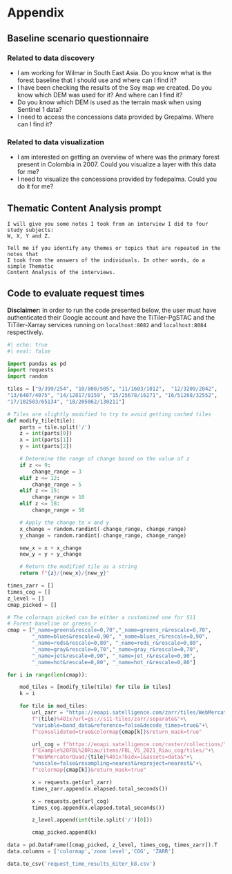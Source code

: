 
# Appendix 

## Baseline scenario questionnaire {#sec-baseline-q}

### Related to data discovery {-}

- I am working for Wilmar in South East Asia. Do you know what is the forest baseline that I should use and where can I find it?
- I have been checking the results of the Soy map we created. Do you know which DEM was used for it? And where can I find it?
- Do you know which DEM is used as the terrain mask when using Sentinel 1 data?
- I need to access the concessions data provided by Grepalma. Where can I find it?

### Related to data visualization {-}

- I am interested on getting an overview of where was the primary forest present in Colombia in 2007. Could you visualize a layer with this data for me?
- I need to visualize the concessions provided by fedepalma. Could you do it for me?

## Thematic Content Analysis prompt {#sec-gpt-prompt}

```
I will give you some notes I took from an interview I did to four study subjects:
W, X, Y and Z.

Tell me if you identify any themes or topics that are repeated in the notes that 
I took from the answers of the individuals. In other words, do a simple Thematic
Content Analysis of the interviews.
```

## Code to evaluate request times {#sec-request-code}

**Disclaimer:** In order to run the code presented below, the user must have authenticated their Google account and have the TiTiler-PgSTAC and the TiTiler-Xarray services running on `localhost:8082` and `localhost:8084` respectively.

```python
#| echo: true
#| eval: false

import pandas as pd
import requests
import random

tiles = ["9/399/254", "10/800/505", "11/1603/1012",  "12/3209/2042", 
"13/6407/4075", "14/12817/8159", "15/25678/16271", "16/51268/32552", 
"17/102503/65134", "18/205062/130211"]

# Tiles are slightly modified to try to avoid getting cached tiles
def modify_tile(tile):
    parts = tile.split('/')
    z = int(parts[0])
    x = int(parts[1])
    y = int(parts[2])

    # Determine the range of change based on the value of z
    if z <= 9:
        change_range = 3
    elif z <= 12:
        change_range = 5
    elif z <= 15:
        change_range = 10
    elif z <= 18:
        change_range = 50

    # Apply the change to x and y
    x_change = random.randint(-change_range, change_range)
    y_change = random.randint(-change_range, change_range)

    new_x = x + x_change
    new_y = y + y_change

    # Return the modified tile as a string
    return f"{z}/{new_x}/{new_y}"

times_zarr = []
times_cog = []
z_level = []
cmap_picked = []

# The colormaps picked can be either a customized one for S11
# Forest baseline or greens_r
cmap = ["_name=greens&rescale=0,70","_name=greens_r&rescale=0,70",
        "_name=blues&rescale=0,90", "_name=blues_r&rescale=0,90",
        "_name=reds&rescale=0,80", "_name=reds_r&rescale=0,80",
        "_name=gray&rescale=0,70","_name=gray_r&rescale=0,70",
        "_name=jet&rescale=0,90", "_name=jet_r&rescale=0,90",
        "_name=hot&rescale=0,80", "_name=hot_r&rescale=0,80"]

for i in range(len(cmap)):

    mod_tiles = [modify_tile(tile) for tile in tiles]
    k = i

    for tile in mod_tiles:
        url_zarr = "https://eoapi.satelligence.com/zarr/tiles/WebMercatorQuad/"+\
        f"{tile}%401x?url=gs://s11-tiles/zarr/separate&"+\
        "variable=band_data&reference=false&decode_times=true&"+\
        f"consolidated=true&colormap{cmap[k]}&return_mask=true"

        url_cog = f"https://eoapi.satelligence.com/raster/collections/"+\
        f"Example%20FBL%20Riau/items/FBL_V5_2021_Riau_cog/tiles/"+\
        f"WebMercatorQuad/{tile}%401x?bidx=1&assets=data&"+\
        "unscale=false&resampling=nearest&reproject=nearest&"+\
        f"colormap{cmap[k]}&return_mask=true"

        x = requests.get(url_zarr)
        times_zarr.append(x.elapsed.total_seconds())

        x = requests.get(url_cog)
        times_cog.append(x.elapsed.total_seconds())

        z_level.append(int(tile.split('/')[0]))

        cmap_picked.append(k)

data = pd.DataFrame([cmap_picked, z_level, times_cog, times_zarr]).T
data.columns = ['colormap','zoom level','COG', 'ZARR']

data.to_csv('request_time_results_6iter_k8.csv')
```